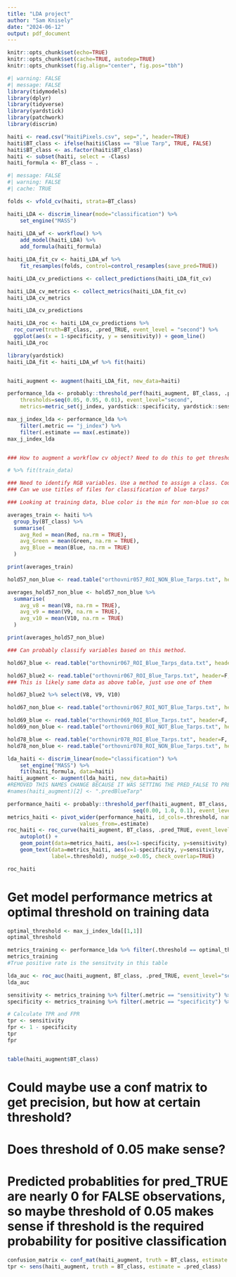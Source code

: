 ```yaml
---
title: "LDA project"
author: "Sam Knisely"
date: "2024-06-12"
output: pdf_document
---
```


```r
knitr::opts_chunk$set(echo=TRUE)
knitr::opts_chunk$set(cache=TRUE, autodep=TRUE)
knitr::opts_chunk$set(fig.align="center", fig.pos="tbh")
```

```r
#| warning: FALSE
#| message: FALSE
library(tidymodels)
library(dplyr)
library(tidyverse)
library(yardstick)
library(patchwork)
library(discrim)
```

```r
haiti <- read.csv("HaitiPixels.csv", sep=",", header=TRUE)
haiti$BT_class <- ifelse(haiti$Class == "Blue Tarp", TRUE, FALSE)
haiti$BT_class <- as.factor(haiti$BT_class)
haiti <- subset(haiti, select = -Class)
haiti_formula <- BT_class ~ .

```


```r

#| message: FALSE
#| warning: FALSE
#| cache: TRUE

folds <- vfold_cv(haiti, strata=BT_class)

haiti_LDA <- discrim_linear(mode="classification") %>% 
    set_engine("MASS")
  
haiti_LDA_wf <- workflow() %>%
    add_model(haiti_LDA) %>%
    add_formula(haiti_formula)

haiti_LDA_fit_cv <- haiti_LDA_wf %>% 
    fit_resamples(folds, control=control_resamples(save_pred=TRUE))

haiti_LDA_cv_predictions <- collect_predictions(haiti_LDA_fit_cv)

haiti_LDA_cv_metrics <- collect_metrics(haiti_LDA_fit_cv)
haiti_LDA_cv_metrics
```
```r
haiti_LDA_cv_predictions
```


```r
haiti_LDA_roc <- haiti_LDA_cv_predictions %>%
  roc_curve(truth=BT_class, .pred_TRUE, event_level = "second") %>%
  ggplot(aes(x = 1-specificity, y = sensitivity)) + geom_line()
haiti_LDA_roc
```

```r
library(yardstick)
haiti_LDA_fit <- haiti_LDA_wf %>% fit(haiti)


haiti_augment <- augment(haiti_LDA_fit, new_data=haiti)

performance_lda <- probably::threshold_perf(haiti_augment, BT_class, .pred_TRUE, 
    thresholds=seq(0.05, 0.95, 0.01), event_level="second",
    metrics=metric_set(j_index, yardstick::specificity, yardstick::sensitivity, accuracy))

max_j_index_lda <- performance_lda %>% 
    filter(.metric == "j_index") %>% 
    filter(.estimate == max(.estimate))
max_j_index_lda


### How to augment a workflow cv object? Need to do this to get thresholds.

# %>% fit(train_data)

### Need to identify RGB variables. Use a method to assign a class. Could find averages of each var in training set for each class and assign based on closest across three vars (calc distance from each average, sum values, use min as class)
### Can we use titles of files for classification of blue tarps?


```

```r
### Looking at training data, blue color is the min for non-blue so could put Blue title for min of non blue titled datasets

averages_train <- haiti %>%
  group_by(BT_class) %>%
  summarise(
    avg_Red = mean(Red, na.rm = TRUE),
    avg_Green = mean(Green, na.rm = TRUE),
    avg_Blue = mean(Blue, na.rm = TRUE)
  )

print(averages_train)

hold57_non_blue <- read.table("orthovnir057_ROI_NON_Blue_Tarps.txt", header=F, skip = 8)

averages_hold57_non_blue <- hold57_non_blue %>%
  summarise(
    avg_v8 = mean(V8, na.rm = TRUE),
    avg_v9 = mean(V9, na.rm = TRUE),
    avg_v10 = mean(V10, na.rm = TRUE)
  )

print(averages_hold57_non_blue)

### Can probably classify variables based on this method.

```

```r
hold67_blue <- read.table("orthovnir067_ROI_Blue_Tarps_data.txt", header=F, skip = 1)

```

```r
hold67_blue2 <- read.table("orthovnir067_ROI_Blue_Tarps.txt", header=F, skip = 8)
### This is likely same data as above table, just use one of them

hold67_blue2 %>% select(V8, V9, V10)
```

```r
hold67_non_blue <- read.table("orthovnir067_ROI_NOT_Blue_Tarps.txt", header=F, skip = 8)

```

```r
hold69_blue <- read.table("orthovnir069_ROI_Blue_Tarps.txt", header=F, skip=8)
hold69_non_blue <- read.table("orthovnir069_ROI_NOT_Blue_Tarps.txt", header=F, skip=8)

```

```r
hold78_blue <- read.table("orthovnir078_ROI_Blue_Tarps.txt", header=F, skip=8)
hold78_non_blue <- read.table("orthovnir078_ROI_NON_Blue_Tarps.txt", header=F, skip=8)

```


```r
lda_haiti <- discrim_linear(mode="classification") %>%
    set_engine("MASS") %>%
    fit(haiti_formula, data=haiti)
haiti_augment <- augment(lda_haiti, new_data=haiti)
#REMOVED THIS NAMES CHANGE BECAUSE IT WAS SETTING THE PRED_FALSE TO PREDBLUETARP, WHICH IS WRONG
#names(haiti_augment)[2] <- ".predBlueTarp"

performance_haiti <- probably::threshold_perf(haiti_augment, BT_class, .pred_TRUE , 
                                        seq(0.00, 1.0, 0.1), event_level="second")
metrics_haiti <- pivot_wider(performance_haiti, id_cols=.threshold, names_from=.metric,
                       values_from=.estimate)
roc_haiti <- roc_curve(haiti_augment, BT_class, .pred_TRUE, event_level="second") %>% 
    autoplot() +
    geom_point(data=metrics_haiti, aes(x=1-specificity, y=sensitivity), color='red') +
    geom_text(data=metrics_haiti, aes(x=1-specificity, y=sensitivity, 
              label=.threshold), nudge_x=0.05, check_overlap=TRUE)

roc_haiti
```
# Get model performance metrics at optimal threshold on training data
```r

optimal_threshold <- max_j_index_lda[[1,1]]
optimal_threshold

metrics_training <- performance_lda %>% filter(.threshold == optimal_threshold)
metrics_training
#True positive rate is the sensitvity in this table

lda_auc <- roc_auc(haiti_augment, BT_class, .pred_TRUE, event_level="second")
lda_auc

sensitivity <- metrics_training %>% filter(.metric == "sensitivity") %>% pull(.estimate)
specificity <- metrics_training %>% filter(.metric == "specificity") %>% pull(.estimate)

# Calculate TPR and FPR
tpr <- sensitivity
fpr <- 1 - specificity
tpr
fpr


table(haiti_augment$BT_class)
```
# Could maybe use a conf matrix to get precision, but how at certain threshold?
# Does threshold of 0.05 make sense?
# Predicted probablities for pred_TRUE are nearly 0 for FALSE observations, so maybe threshold of 0.05 makes sense if threshold is the required probability for positive classification
```r
confusion_matrix <- conf_mat(haiti_augment, truth = BT_class, estimate = .pred_class)
tpr <- sens(haiti_augment, truth = BT_class, estimate = .pred_class)
```
